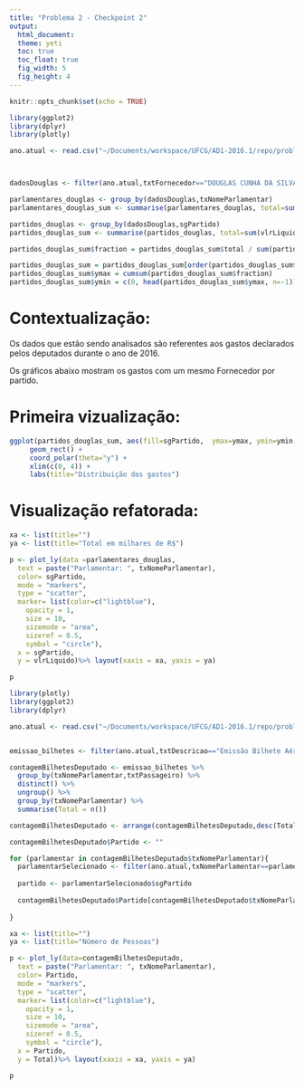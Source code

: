 ```yaml
---
title: "Problema 2 - Checkpoint 2"
output: 
  html_document:
  theme: yeti
  toc: true
  toc_float: true
  fig_width: 5
  fig_height: 4
---
```


```r
knitr::opts_chunk$set(echo = TRUE)

library(ggplot2)
library(dplyr)
library(plotly)

ano.atual <- read.csv("~/Documents/workspace/UFCG/AD1-2016.1/repo/problema-1/dados/ano-atual.csv")



dadosDouglas <- filter(ano.atual,txtFornecedor=="DOUGLAS CUNHA DA SILVA ME")

parlamentares_douglas <- group_by(dadosDouglas,txNomeParlamentar)
parlamentares_douglas_sum <- summarise(parlamentares_douglas, total=sum(vlrLiquido))

partidos_douglas <- group_by(dadosDouglas,sgPartido)
partidos_douglas_sum <- summarise(partidos_douglas, total=sum(vlrLiquido))

partidos_douglas_sum$fraction = partidos_douglas_sum$total / sum(partidos_douglas_sum$total)

partidos_douglas_sum = partidos_douglas_sum[order(partidos_douglas_sum$fraction), ]
partidos_douglas_sum$ymax = cumsum(partidos_douglas_sum$fraction)
partidos_douglas_sum$ymin = c(0, head(partidos_douglas_sum$ymax, n=-1))

```

# Contextualização:

Os dados que estão sendo analisados são referentes aos gastos declarados pelos deputados durante o ano de 2016. 

Os gráficos abaixo mostram os gastos com um mesmo Fornecedor por partido.

# Primeira vizualização: 

```r

ggplot(partidos_douglas_sum, aes(fill=sgPartido,  ymax=ymax, ymin=ymin, xmax=4, xmin=3)) + 
     geom_rect() +
     coord_polar(theta="y") +
     xlim(c(0, 4)) +
     labs(title="Distribuição dos gastos")


```


# Visualização refatorada:

```r


xa <- list(title="")
ya <- list(title="Total em milhares de R$")

p <- plot_ly(data =parlamentares_douglas,
  text = paste("Parlamentar: ", txNomeParlamentar),
  color= sgPartido,
  mode = "markers",
  type = "scatter", 
  marker= list(color=c("lightblue"),
    opacity = 1, 
    size = 10, 
    sizemode = "area", 
    sizeref = 0.5, 
    symbol = "circle"),
  x = sgPartido,
  y = vlrLiquido)%>% layout(xaxis = xa, yaxis = ya)

p
```

```r

library(plotly)
library(ggplot2)
library(dplyr)

ano.atual <- read.csv("~/Documents/workspace/UFCG/AD1-2016.1/repo/problema-1/dados/ano-atual.csv")


emissao_bilhetes <- filter(ano.atual,txtDescricao=="Emissão Bilhete Aéreo")

contagemBilhetesDeputado <- emissao_bilhetes %>% 
  group_by(txNomeParlamentar,txtPassageiro) %>%
  distinct() %>%
  ungroup() %>%
  group_by(txNomeParlamentar) %>%
  summarise(Total = n())

contagemBilhetesDeputado <- arrange(contagemBilhetesDeputado,desc(Total))

contagemBilhetesDeputado$Partido <- ""

for (parlamentar in contagemBilhetesDeputado$txNomeParlamentar){
  parlamentarSelecionado <- filter(ano.atual,txNomeParlamentar==parlamentar)[1,]
  
  partido <- parlamentarSelecionado$sgPartido
  
  contagemBilhetesDeputado$Partido[contagemBilhetesDeputado$txNomeParlamentar == parlamentar] <-  lapply(parlamentarSelecionado$sgPartido, as.character)
  
}

xa <- list(title="")
ya <- list(title="Número de Pessoas")

p <- plot_ly(data=contagemBilhetesDeputado,
  text = paste("Parlamentar: ", txNomeParlamentar),
  color= Partido,
  mode = "markers",
  type = "scatter", 
  marker= list(color=c("lightblue"),
    opacity = 1, 
    size = 10, 
    sizemode = "area", 
    sizeref = 0.5, 
    symbol = "circle"),
  x = Partido,
  y = Total)%>% layout(xaxis = xa, yaxis = ya)

p

```